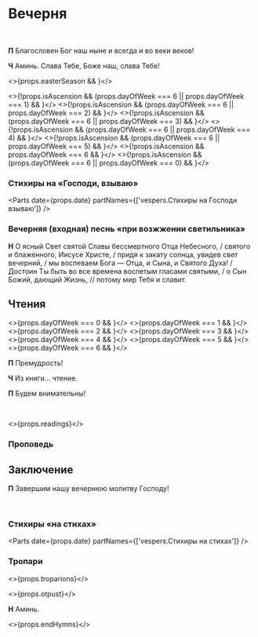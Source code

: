 
<span id="nachalo" />

# Вечерня

<br />

**П** Благословен Бог наш ныне и всегда и во веки веков!

**Ч** Аминь. Слава Тебе, Боже наш, слава Тебе!

<MdxLoader src="Shared/Paraklit" lang={props.lang} />

<>{props.easterSeason && <MdxLoader src="Shared/EasterTroparion3x" lang={props.lang} />}</>

<>{!props.isAscension && (props.dayOfWeek === 6 || props.dayOfWeek === 1) && <MdxLoader src="Vespers/Prayer1" lang={props.lang} />}</>
<>{!props.isAscension && (props.dayOfWeek === 6 || props.dayOfWeek === 2) && <MdxLoader src="Vespers/Prayer2" lang={props.lang} />}</>
<>{!props.isAscension && (props.dayOfWeek === 6 || props.dayOfWeek === 3) && <MdxLoader src="Vespers/Prayer3" lang={props.lang} />}</>
<>{!props.isAscension && (props.dayOfWeek === 6 || props.dayOfWeek === 4) && <MdxLoader src="Vespers/Prayer4" lang={props.lang} />}</>
<>{!props.isAscension && (props.dayOfWeek === 6 || props.dayOfWeek === 5) && <MdxLoader src="Vespers/Prayer5" lang={props.lang} />}</>
<>{!props.isAscension && props.dayOfWeek === 6 && <MdxLoader src="Vespers/Prayer6" lang={props.lang} />}</>
<>{!props.isAscension && (props.dayOfWeek === 6 || props.dayOfWeek === 0) && <MdxLoader src="Vespers/Prayer7" lang={props.lang} />}</>

<MdxLoader src="Vespers/Prayer8" lang={props.lang} />
<MdxLoader src="Vespers/VecherniePsalmi" lang={props.lang} />

### Стихиры на «Господи, взываю»

<Parts date={props.date} partNames={['vespers.Cтихиры на Господи взываю']} />

<span id="vhod" />

### Вечерняя (входная) песнь «при возжжении светильника»

**Н** О ясный Свет святой Славы бессмертного Отца Небесного, / святого и блаженного, Иисусе Христе, / придя к закату солнца, увидев свет вечерний, / мы воспеваем Бога — Отца, и Сына, и Святого Духа! / Достоин Ты быть во все времена воспетым гласами святыми, / о Сын Божий, дающий Жизнь, // потому мир Тебя и славит.

## Чтения

<>{props.dayOfWeek === 0 && <MdxLoader src="Vespers/Prokimens/Prokimen0" lang={props.lang} />}</>
<>{props.dayOfWeek === 1 && <MdxLoader src="Vespers/Prokimens/Prokimen1" lang={props.lang} />}</>
<>{props.dayOfWeek === 2 && <MdxLoader src="Vespers/Prokimens/Prokimen2" lang={props.lang} />}</>
<>{props.dayOfWeek === 3 && <MdxLoader src="Vespers/Prokimens/Prokimen3" lang={props.lang} />}</>
<>{props.dayOfWeek === 4 && <MdxLoader src="Vespers/Prokimens/Prokimen4" lang={props.lang} />}</>
<>{props.dayOfWeek === 5 && <MdxLoader src="Vespers/Prokimens/Prokimen5" lang={props.lang} />}</>
<>{props.dayOfWeek === 6 && <MdxLoader src="Vespers/Prokimens/Prokimen6" lang={props.lang} />}</>

<span id="reading" />

**П** Премудрость!

**Ч** Из книги… чтение.

**П** Будем внимательны!

<br />

<>{props.readings}</>

### Проповедь

<MdxLoader src="Vespers/PrayerKatekhumens" lang={props.lang} />
<MdxLoader src="Vespers/Udostoi" lang={props.lang} lent />

## Заключение

**П** Завершим нашу вечернюю молитву Господу!

<MdxLoader src="Vespers/Prayer9" lang={props.lang} />
<br />
<MdxLoader src="Vespers/PrayerGlavopriklonnaja" lang={props.lang} />

### Стихиры «на стихах»

<Parts date={props.date} partNames={['vespers.Cтихиры на стихах']} />

<MdxLoader src="Vespers/PrayerSimeona" lang={props.lang} lent />
<MdxLoader src="Shared/STrisvatogo" lang={props.lang} />

### Тропари

<>{props.troparions}</>

<MdxLoader src="Shared/SugubajaKratkaja" lang={props.lang} />

<>{props.otpust}</>

**Н** Аминь.

<>{props.endHymns}</>
